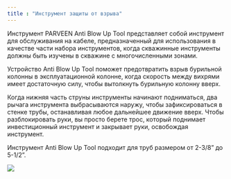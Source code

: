 ```yaml
---
title : "Инструмент защиты от взрыва"
---
```


Инструмент PARVEEN Anti Blow Up Tool представляет собой инструмент для обслуживания на кабеле, предназначенный для использования в качестве части набора инструментов, когда скважинные инструменты должны быть изучены в скважине с многочисленными зонами.

Устройство Anti Blow Up Tool поможет предотвратить взрыв бурильной колонны в эксплуатационной колонне, когда скорость между вихрями имеет достаточную силу, чтобы вытолкнуть бурильную колонну вверх.

Когда нижняя часть струны инструменты начинают подниматься, два рычага инструмента выбрасываются наружу, чтобы зафиксироваться в стенке трубы, останавливая любое дальнейшее движение вверх. Чтобы разблокировать руки, вы просто берете трос, который поднимает инвестиционный инструмент и закрывает руки, освобождая инструмент.

Инструмент Anti Blow Up Tool подходит для труб размером от 2-3/8” до 5-1/2”.

<img src="./anti-blow-up-tool.png" />